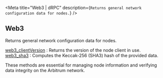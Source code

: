 
<Meta
  title="Web3 | dRPC"
  description={`Returns general network configuration data for nodes.`}
/>
## Web3

Returns general network configuration data for nodes.

[web3_clientVersion](/arbitrum-api/web3/web3_clientVersion) : Returns the version of the node client in use. \
[web3_sha3](/arbitrum-api/web3/web3_sha3) : Computes the Keccak-256 (SHA3) hash of the provided data.

These methods are essential for managing node information and verifying data integrity on the Arbitrum network.

<Space h={16} />
<GetStarted />
